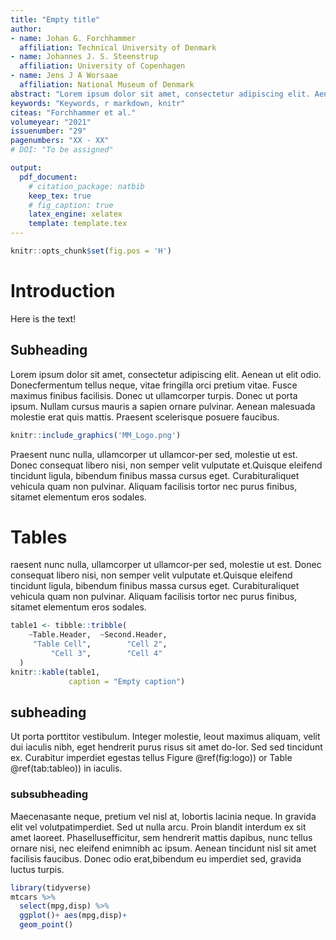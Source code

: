 ```yaml
---
title: "Empty title"
author:
- name: Johan G. Forchhammer
  affiliation: Technical University of Denmark
- name: Johannes J. S. Steenstrup
  affiliation: University of Copenhagen
- name: Jens J A Worsaae
  affiliation: National Museum of Denmark
abstract: "Lorem ipsum dolor sit amet, consectetur adipiscing elit. Aenean ut elit odio. Donecfermentum tellus neque, vitae fringilla orci pretium vitae. Fusce maximus finibusfacilisis. Donec ut ullamcorper turpis. Donec ut porta ipsum. Nullam cursus mau-ris a sapien ornare pulvinar. Aenean malesuada molestie erat quis mattis. Prae-sent scelerisque posuere faucibus. Praesent nunc nulla, ullamcorper ut ullamcor-per sed, molestie ut est. Donec consequat libero nisi, non semper velit vulputate et.Quisque eleifend tincidunt ligula, bibendum finibus massa cursus eget. Curabituraliquet vehicula quam non pulvinar. Aliquam facilisis tortor nec purus finibus, sitamet elementum eros sodales. Ut porta porttitor vestibulum. Integer molestie, leout maximus aliquam, velit dui iaculis nibh, eget hendrerit purus risus sit amet do-lor. Sed sed tincidunt ex. Curabitur imperdiet egestas tellus in iaculis. Maecenasante neque, pretium vel nisl at, lobortis lacinia neque. In gravida elit vel volutpatimperdiet. Sed ut nulla arcu. Proin blandit interdum ex sit amet laoreet. Phasellusefficitur, sem hendrerit mattis dapibus, nunc tellus ornare nisi, nec eleifend enimnibh ac ipsum. Aenean tincidunt nisl sit amet facilisis faucibus. Donec odio erat,bibendum eu imperdiet sed, gravida luctus turpis."
keywords: "Keywords, r markdown, knitr"
citeas: "Forchhammer et al."
volumeyear: "2021"
issuenumber: "29"
pagenumbers: "XX - XX"
# DOI: "To be assigned"

output: 
  pdf_document:
    # citation_package: natbib
    keep_tex: true
    # fig_caption: true
    latex_engine: xelatex
    template: template.tex
---
```


```r
knitr::opts_chunk$set(fig.pos = 'H')
```

# Introduction {#introduction}
Here is the text!

## Subheading
Lorem ipsum dolor sit amet, consectetur adipiscing elit. Aenean ut elit odio. Donecfermentum tellus neque, vitae fringilla orci pretium vitae. Fusce maximus finibus facilisis. Donec ut ullamcorper turpis. Donec ut porta ipsum. Nullam cursus mauris a sapien ornare pulvinar. Aenean malesuada molestie erat quis mattis. Praesent scelerisque posuere faucibus.
```r
knitr::include_graphics('MM_Logo.png')
```
Praesent nunc nulla, ullamcorper ut ullamcor-per sed, molestie ut est. Donec consequat libero nisi, non semper velit vulputate et.Quisque eleifend tincidunt ligula, bibendum finibus massa cursus eget. Curabituraliquet vehicula quam non pulvinar. Aliquam facilisis tortor nec purus finibus, sitamet elementum eros sodales. 


# Tables
raesent nunc nulla, ullamcorper ut ullamcor-per sed, molestie ut est. Donec consequat libero nisi, non semper velit vulputate et.Quisque eleifend tincidunt ligula, bibendum finibus massa cursus eget. Curabituraliquet vehicula quam non pulvinar. Aliquam facilisis tortor nec purus finibus, sitamet elementum eros sodales.

```r
table1 <- tibble::tribble(
    ~Table.Header,  ~Second.Header,
     "Table Cell",        "Cell 2",
         "Cell 3",        "Cell 4"
  )
knitr::kable(table1,
             caption = "Empty caption")
```

## subheading
Ut porta porttitor vestibulum. Integer molestie, leout maximus aliquam, velit dui iaculis nibh, eget hendrerit purus risus sit amet do-lor. Sed sed tincidunt ex. Curabitur imperdiet egestas tellus Figure \@ref(fig:logo)) or Table \@ref(tab:tableo)) in iaculis. 

### subsubheading
Maecenasante neque, pretium vel nisl at, lobortis lacinia neque. In gravida elit vel volutpatimperdiet. Sed ut nulla arcu. Proin blandit interdum ex sit amet laoreet. Phasellusefficitur, sem hendrerit mattis dapibus, nunc tellus ornare nisi, nec eleifend enimnibh ac ipsum.  Aenean tincidunt nisl sit amet facilisis faucibus. Donec odio erat,bibendum eu imperdiet sed, gravida luctus turpis.


```r
library(tidyverse)
mtcars %>% 
  select(mpg,disp) %>% 
  ggplot()+ aes(mpg,disp)+
  geom_point()

```
